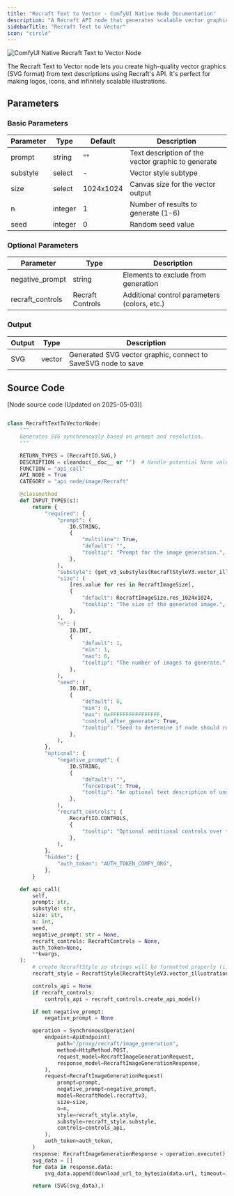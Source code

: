 ```yaml
---
title: "Recraft Text to Vector - ComfyUI Native Node Documentation"
description: "A Recraft API node that generates scalable vector graphics from text descriptions"
sidebarTitle: "Recraft Text to Vector"
icon: "circle"
---
```


![ComfyUI Native Recraft Text to Vector Node](/images/built-in-nodes/api_nodes/recraft/recraft-text-to-vector.jpg)

The Recraft Text to Vector node lets you create high-quality vector graphics (SVG format) from text descriptions using Recraft's API. It's perfect for making logos, icons, and infinitely scalable illustrations.

## Parameters

### Basic Parameters

| Parameter | Type    | Default   | Description                                        |
| --------- | ------- | --------- | -------------------------------------------------- |
| prompt    | string  | ""        | Text description of the vector graphic to generate |
| substyle  | select  | -         | Vector style subtype                               |
| size      | select  | 1024x1024 | Canvas size for the vector output                  |
| n         | integer | 1         | Number of results to generate (1-6)                |
| seed      | integer | 0         | Random seed value                                  |

### Optional Parameters

| Parameter        | Type             | Description                                  |
| ---------------- | ---------------- | -------------------------------------------- |
| negative_prompt  | string           | Elements to exclude from generation          |
| recraft_controls | Recraft Controls | Additional control parameters (colors, etc.) |

### Output

| Output | Type   | Description                                                   |
| ------ | ------ | ------------------------------------------------------------- |
| SVG    | vector | Generated SVG vector graphic, connect to SaveSVG node to save |

## Source Code

[Node source code (Updated on 2025-05-03)]

```python

class RecraftTextToVectorNode:
    """
    Generates SVG synchronously based on prompt and resolution.
    """

    RETURN_TYPES = (RecraftIO.SVG,)
    DESCRIPTION = cleandoc(__doc__ or "")  # Handle potential None value
    FUNCTION = "api_call"
    API_NODE = True
    CATEGORY = "api node/image/Recraft"

    @classmethod
    def INPUT_TYPES(s):
        return {
            "required": {
                "prompt": (
                    IO.STRING,
                    {
                        "multiline": True,
                        "default": "",
                        "tooltip": "Prompt for the image generation.",
                    },
                ),
                "substyle": (get_v3_substyles(RecraftStyleV3.vector_illustration),),
                "size": (
                    [res.value for res in RecraftImageSize],
                    {
                        "default": RecraftImageSize.res_1024x1024,
                        "tooltip": "The size of the generated image.",
                    },
                ),
                "n": (
                    IO.INT,
                    {
                        "default": 1,
                        "min": 1,
                        "max": 6,
                        "tooltip": "The number of images to generate.",
                    },
                ),
                "seed": (
                    IO.INT,
                    {
                        "default": 0,
                        "min": 0,
                        "max": 0xFFFFFFFFFFFFFFFF,
                        "control_after_generate": True,
                        "tooltip": "Seed to determine if node should re-run; actual results are nondeterministic regardless of seed.",
                    },
                ),
            },
            "optional": {
                "negative_prompt": (
                    IO.STRING,
                    {
                        "default": "",
                        "forceInput": True,
                        "tooltip": "An optional text description of undesired elements on an image.",
                    },
                ),
                "recraft_controls": (
                    RecraftIO.CONTROLS,
                    {
                        "tooltip": "Optional additional controls over the generation via the Recraft Controls node."
                    },
                ),
            },
            "hidden": {
                "auth_token": "AUTH_TOKEN_COMFY_ORG",
            },
        }

    def api_call(
        self,
        prompt: str,
        substyle: str,
        size: str,
        n: int,
        seed,
        negative_prompt: str = None,
        recraft_controls: RecraftControls = None,
        auth_token=None,
        **kwargs,
    ):
        # create RecraftStyle so strings will be formatted properly (i.e. "None" will become None)
        recraft_style = RecraftStyle(RecraftStyleV3.vector_illustration, substyle=substyle)

        controls_api = None
        if recraft_controls:
            controls_api = recraft_controls.create_api_model()

        if not negative_prompt:
            negative_prompt = None

        operation = SynchronousOperation(
            endpoint=ApiEndpoint(
                path="/proxy/recraft/image_generation",
                method=HttpMethod.POST,
                request_model=RecraftImageGenerationRequest,
                response_model=RecraftImageGenerationResponse,
            ),
            request=RecraftImageGenerationRequest(
                prompt=prompt,
                negative_prompt=negative_prompt,
                model=RecraftModel.recraftv3,
                size=size,
                n=n,
                style=recraft_style.style,
                substyle=recraft_style.substyle,
                controls=controls_api,
            ),
            auth_token=auth_token,
        )
        response: RecraftImageGenerationResponse = operation.execute()
        svg_data = []
        for data in response.data:
            svg_data.append(download_url_to_bytesio(data.url, timeout=1024))

        return (SVG(svg_data),)
```